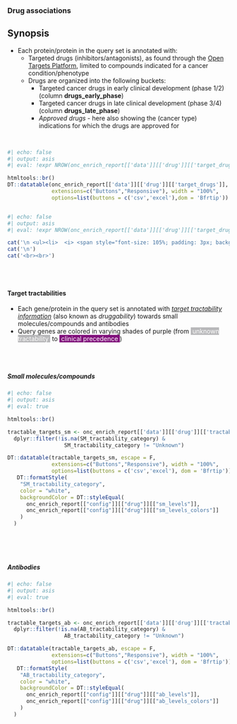 ### Drug associations

::: {.callout-note}
## Synopsis

* Each protein/protein in the query set is annotated with:
   * Targeted drugs (inhibitors/antagonists), as found through the [Open Targets Platform](https://targetvalidation.org), limited to compounds indicated for a cancer condition/phenotype
   * Drugs are organized into the following buckets:
       * Targeted cancer drugs in early clinical development (phase 1/2)(column <b>drugs_early_phase</b>)
       * Targeted cancer drugs in late clinical development (phase 3/4) (column <b>drugs_late_phase</b>)
       * <i>Approved drugs</i> - here also showing the (cancer type) indications for which the drugs are approved for

:::

<br>

```r
#| echo: false
#| output: asis
#| eval: !expr NROW(onc_enrich_report[['data']][['drug']][['target_drugs']]) > 0

htmltools::br()
DT::datatable(onc_enrich_report[['data']][['drug']][['target_drugs']], escape = F, 
              extensions=c("Buttons","Responsive"), width = "100%",
              options=list(buttons = c('csv','excel'),dom = 'Bfrtip'))



```


```r
#| echo: false
#| output: asis
#| eval: !expr NROW(onc_enrich_report[['data']][['drug']][['target_drugs']]) == 0

cat('\n <ul><li>  <i> <span style="font-size: 105%; padding: 3px; background-color:#989898; color:white">&nbsp;&nbsp;<b>NO</b> query proteins with cancer drug associations from Open Targets Platform were found. &nbsp;&nbsp; </span></i></li></ul>',sep='\n')
cat('\n')
cat('<br><br>')

```


<br><br>

#### Target tractabilities

::: {.panel-tabset}

* Each gene/protein in the query set is annotated with _[target tractability information](https://docs.targetvalidation.org/getting-started/target-tractability)_ (also known as _druggability_) towards
small molecules/compounds and antibodies
* Query genes are colored in varying shades of purple (from <span style="background-color:#b8b8ba; padding:2x; color:white">&nbsp;unknown tractability&nbsp;</span> to <span style="background-color:#810f7c; padding:2x; color:white">&nbsp;clinical precedence&nbsp;</span>)
   

<br><br>

##### Small molecules/compounds 

```r
#| echo: false
#| output: asis
#| eval: true

htmltools::br()

tractable_targets_sm <- onc_enrich_report[['data']][['drug']][['tractability_sm']] |>
  dplyr::filter(!is.na(SM_tractability_category) & 
                  SM_tractability_category != "Unknown")

DT::datatable(tractable_targets_sm, escape = F, 
              extensions=c("Buttons","Responsive"), width = "100%",
              options=list(buttons = c('csv','excel'), dom = 'Bfrtip')) |>
   DT::formatStyle(
    "SM_tractability_category", 
    color = "white",
    backgroundColor = DT::styleEqual(
      onc_enrich_report[["config"]][["drug"]][["sm_levels"]],
      onc_enrich_report[["config"]][["drug"]][["sm_levels_colors"]]
    )
  )



```

<br><br>

##### Antibodies

```r
#| echo: false
#| output: asis
#| eval: true

htmltools::br()

tractable_targets_ab <- onc_enrich_report[['data']][['drug']][['tractability_ab']] |>
  dplyr::filter(!is.na(AB_tractability_category) & 
                  AB_tractability_category != "Unknown")

DT::datatable(tractable_targets_ab, escape = F, 
              extensions=c("Buttons","Responsive"), width = "100%",
              options=list(buttons = c('csv','excel'), dom = 'Bfrtip')) |>
   DT::formatStyle(
    "AB_tractability_category", 
    color = "white",
    backgroundColor = DT::styleEqual(
      onc_enrich_report[["config"]][["drug"]][["ab_levels"]],
      onc_enrich_report[["config"]][["drug"]][["ab_levels_colors"]]
    )
  )



```


<br><br>

:::
